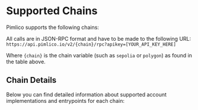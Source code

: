 
# Supported Chains

Pimlico supports the following chains:


<SupportedChainsTable />

All calls are in JSON-RPC format and have to be made to the following URL: `https://api.pimlico.io/v2/{chain}/rpc?apikey=[YOUR_API_KEY_HERE]`

Where `{chain}` is the chain variable (such as `sepolia` or `polygon`) as found in the table above.

## Chain Details

Below you can find detailed information about supported account implementations and entrypoints for each chain:

<ChainDetailsSection />
